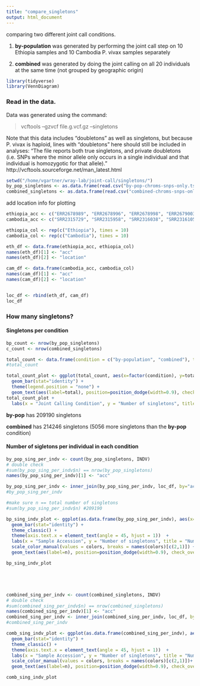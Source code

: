 ```yaml
---
title: "compare_singletons"
output: html_document
---
```


comparing two different joint call conditions.

1. **by-population** was generated by performing the joint call step on 10 Ethiopia samples and 10 Cambodia P. vivax samples separately

2. **combined** was generated by doing the joint calling on all 20 individuals at the same time (not grouped by geographic origin)

```r
library(tidyverse)
library(VennDiagram)

```


### Read in the data. 

Data was generated using the command:

> vcftools --gzvcf file.g.vcf.gz --singletons

Note that this data includes "doubletons" as well as singletons, but because P. vivax is haploid, lines with "doubletons" here should still be included in analyses:
"The file reports both true singletons, and private doubletons (i.e. SNPs where the minor allele only occurs in a single individual and that individual is homozygotic for that allele)." http://vcftools.sourceforge.net/man_latest.html

```r
setwd("/home/vgartner/wray-lab/joint-call/singletons/")
by_pop_singletons <- as.data.frame(read.csv("by-pop-chroms-snps-only.tsv", sep = "\t"))
combined_singletons <- as.data.frame(read.csv("combined-chroms-snps-only.tsv", sep = "\t"))
```

add location info for plotting
```r
ethiopia_acc <- c("ERR2678989", "ERR2678996", "ERR2678998", "ERR2679003", "ERR775189", "ERR775190", "ERR925409", "ERR925410", "ERR925431", "ERR925440") 
cambodia_acc <- c("SRR2315729", "SRR2315958", "SRR2316038", "SRR2316105", "SRR2316531", "SRR2316875", "SRR6361608", "SRR6361755", "SRR6361801", "SRR6361805")

ethiopia_col <- rep(c("Ethiopia"), times = 10)
cambodia_col <- rep(c("Cambodia"), times = 10)

eth_df <- data.frame(ethiopia_acc, ethiopia_col)
names(eth_df)[1] <- "acc"
names(eth_df)[2] <- "location"

cam_df <- data.frame(cambodia_acc, cambodia_col)
names(cam_df)[1] <- "acc"
names(cam_df)[2] <- "location"


loc_df <- rbind(eth_df, cam_df)
loc_df
```


### How many singletons?

#### Singletons per condition
```r
bp_count <- nrow(by_pop_singletons)
c_count <- nrow(combined_singletons)

total_count <- data.frame(condition = c("by-population", "combined"), total = c(bp_count, c_count))
#total_count

total_count_plot <- ggplot(total_count, aes(x=factor(condition), y=total, fill=condition)) +
  geom_bar(stat="identity") +
  theme(legend.position = "none") + 
  geom_text(aes(label=total), position=position_dodge(width=0.9), check_overlap = TRUE, vjust = -.3, size = 4)
total_count_plot + 
  labs(x = "Joint Calling Condition", y = "Number of singletons", title = "Number of singletons per condition")
```


**by-pop** has 209190 singletons

**combined** has 214246 singletons (5056 more singletons than the **by-pop** condition)



#### Number of sigletons per individual in each condition
```r
by_pop_sing_per_indv <- count(by_pop_singletons, INDV)
# double check
#sum(by_pop_sing_per_indv$n) == nrow(by_pop_singletons)
names(by_pop_sing_per_indv)[1] <- "acc"

by_pop_sing_per_indv <- inner_join(by_pop_sing_per_indv, loc_df, by="acc")
#by_pop_sing_per_indv

#make sure n == total number of singletons
#sum(by_pop_sing_per_indv$n) #209190

bp_sing_indv_plot <- ggplot(as.data.frame(by_pop_sing_per_indv), aes(x=factor(acc), y=n, fill=location)) +
  geom_bar(stat="identity") +
  theme_classic() +
  theme(axis.text.x = element_text(angle = 45, hjust = 1))  +
  labs(x = "Sample Accession", y = "Number of singletons", title = "Number of singletons per individual in 'By-Population' condition") + 
  scale_color_manual(values = colors, breaks = names(colors)[c(2,1)]) + 
  geom_text(aes(label=n), position=position_dodge(width=0.9), check_overlap = TRUE, vjust = -.3, size = 3)

bp_sing_indv_plot





combined_sing_per_indv <- count(combined_singletons, INDV)
# double check
#sum(combined_sing_per_indv$n) == nrow(combined_singletons)
names(combined_sing_per_indv)[1] <- "acc"
combined_sing_per_indv <- inner_join(combined_sing_per_indv, loc_df, by="acc")
#combined_sing_per_indv

comb_sing_indv_plot <- ggplot(as.data.frame(combined_sing_per_indv), aes(x=factor(acc), y=n, fill=location)) +
  geom_bar(stat="identity") +
  theme_classic() +
  theme(axis.text.x = element_text(angle = 45, hjust = 1))  +
  labs(x = "Sample Accession", y = "Number of singletons", title = "Number of singletons per individual in 'Combined' condition") + 
  scale_color_manual(values = colors, breaks = names(colors)[c(2,1)])+
  geom_text(aes(label=n), position=position_dodge(width=0.9), check_overlap = TRUE, vjust = -.3, size = 3)

comb_sing_indv_plot

```
